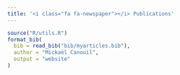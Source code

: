 ```yaml
---
title: '<i class="fa fa-newspaper"></i> Publications'
---
```


```r
source("R/utils.R")
format_bib(
  bib = read_bib("bib/myarticles.bib"), 
  author = "Mickaël Canouil", 
  output = "website"
)
```

